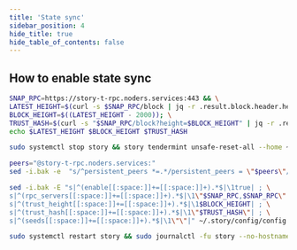 ```yaml
---
title: 'State sync'
sidebar_position: 4
hide_title: true
hide_table_of_contents: false
---
```



<PageTitle
  iconUrl="img/story-icon.svg"
  title="State sync"
  chainId="devnet-1"
  version="v1.1.0"
/>

## How to enable state sync

```bash
SNAP_RPC=https://story-t-rpc.noders.services:443 && \
LATEST_HEIGHT=$(curl -s $SNAP_RPC/block | jq -r .result.block.header.height); \
BLOCK_HEIGHT=$((LATEST_HEIGHT - 2000)); \
TRUST_HASH=$(curl -s "$SNAP_RPC/block?height=$BLOCK_HEIGHT" | jq -r .result.block_id.hash) && \
echo $LATEST_HEIGHT $BLOCK_HEIGHT $TRUST_HASH
```

```bash
sudo systemctl stop story && story tendermint unsafe-reset-all --home ~/.story --keep-addr-book
```

```bash
peers="@story-t-rpc.noders.services:"
sed -i.bak -e  "s/^persistent_peers *=.*/persistent_peers = \"$peers\"/" ~/.story/config/config.toml
```

```bash
sed -i.bak -E "s|^(enable[[:space:]]+=[[:space:]]+).*$|\1true| ; \
s|^(rpc_servers[[:space:]]+=[[:space:]]+).*$|\1\"$SNAP_RPC,$SNAP_RPC\"| ; \
s|^(trust_height[[:space:]]+=[[:space:]]+).*$|\1$BLOCK_HEIGHT| ; \
s|^(trust_hash[[:space:]]+=[[:space:]]+).*$|\1\"$TRUST_HASH\"| ; \
s|^(seeds[[:space:]]+=[[:space:]]+).*$|\1\"\"|" ~/.story/config/config.toml
```

```bash
sudo systemctl restart story && sudo journalctl -fu story --no-hostname -o cat
```
